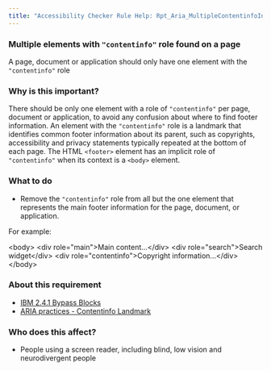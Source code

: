 ```yaml
---
title: "Accessibility Checker Rule Help: Rpt_Aria_MultipleContentinfoInSiblingSet_Implicit"
---
```


<div className="toolHelp">
<Row>
<Column colLg={16} colMd={8} colSm={4} className="toolHead">

### Multiple elements with `"contentinfo"` role found on a page

<div id="locLevel"></div>

A page, document or application should only have one element with the `"contentinfo"` role

</Column>
</Row>
<Row>
<Column colLg={11} colMd={5} colSm={4} className="toolMain">

### Why is this important?

There should be only one element with a role of `"contentinfo"` per page, document or application, to avoid any confusion about where to find footer information. An element with the `"contentinfo"` role is a landmark that identifies common footer information about its parent, such as copyrights, accessibility and privacy statements typically repeated at the bottom of each page. The HTML `<footer>` element has an implicit role of `"contentinfo"` when its context is a `<body>` element.

<div id="locSnippet"></div>

### What to do

* Remove the `"contentinfo"` role from all but the one element that represents the main footer information for the page, document, or application.

For example:

<CodeSnippet type="multi" light={true}>&lt;body&gt;
	&lt;div role="main"&gt;Main content...&lt;/div&gt;
	&lt;div role="search"&gt;Search widget&lt;/div&gt;
	&lt;div role="contentinfo"&gt;Copyright information...&lt;/div&gt;
&lt;/body&gt;</CodeSnippet>

</Column>
<Column colLg={5} colMd={3} colSm={4} className="toolLeft">

### About this requirement

* [IBM 2.4.1 Bypass Blocks](https://www.ibm.com/able/requirements/requirements/#2_4_1)
* [ARIA practices - Contentinfo Landmark](https://w3c.github.io/aria-practices/examples/landmarks/contentinfo.html)

### Who does this affect?

* People using a screen reader, including blind, low vision and neurodivergent people

</Column>
</Row>
</div>

